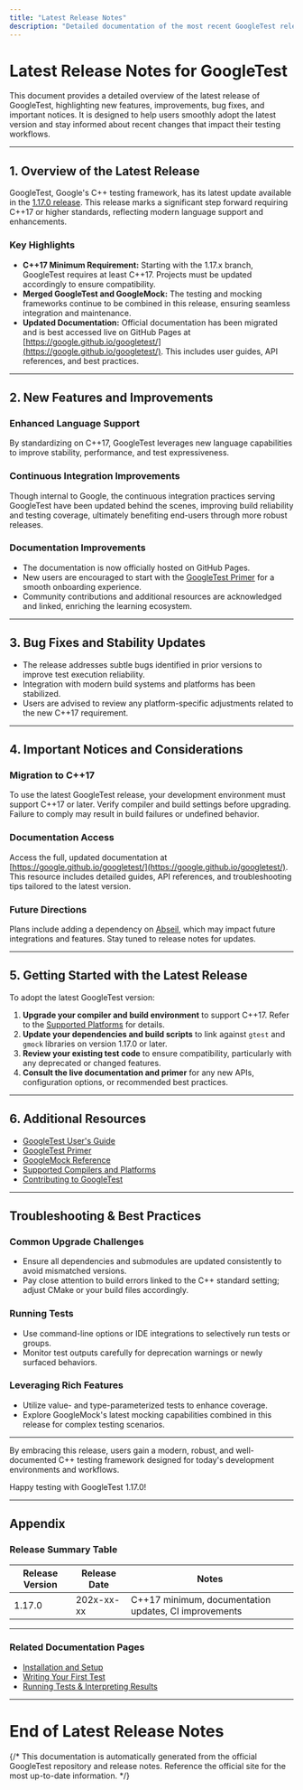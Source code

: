 ```yaml
---
title: "Latest Release Notes"
description: "Detailed documentation of the most recent GoogleTest release, including new features, improvements, bug fixes, and important notices. Ideal for users adopting the latest version or tracking what's new."
---
```


# Latest Release Notes for GoogleTest

This document provides a detailed overview of the latest release of GoogleTest, highlighting new features, improvements, bug fixes, and important notices. It is designed to help users smoothly adopt the latest version and stay informed about recent changes that impact their testing workflows.

---

## 1. Overview of the Latest Release

GoogleTest, Google's C++ testing framework, has its latest update available in the [1.17.0 release](https://github.com/google/googletest/releases/tag/v1.17.0). This release marks a significant step forward requiring C++17 or higher standards, reflecting modern language support and enhancements.

### Key Highlights

- **C++17 Minimum Requirement:** Starting with the 1.17.x branch, GoogleTest requires at least C++17. Projects must be updated accordingly to ensure compatibility.
- **Merged GoogleTest and GoogleMock:** The testing and mocking frameworks continue to be combined in this release, ensuring seamless integration and maintenance.
- **Updated Documentation:** Official documentation has been migrated and is best accessed live on GitHub Pages at [https://google.github.io/googletest/](https://google.github.io/googletest/). This includes user guides, API references, and best practices.

---

## 2. New Features and Improvements

### Enhanced Language Support

By standardizing on C++17, GoogleTest leverages new language capabilities to improve stability, performance, and test expressiveness.

### Continuous Integration Improvements

Though internal to Google, the continuous integration practices serving GoogleTest have been updated behind the scenes, improving build reliability and testing coverage, ultimately benefiting end-users through more robust releases.

### Documentation Improvements

- The documentation is now officially hosted on GitHub Pages.
- New users are encouraged to start with the [GoogleTest Primer](https://google.github.io/googletest/primer.html) for a smooth onboarding experience.
- Community contributions and additional resources are acknowledged and linked, enriching the learning ecosystem.

---

## 3. Bug Fixes and Stability Updates

- The release addresses subtle bugs identified in prior versions to improve test execution reliability.
- Integration with modern build systems and platforms has been stabilized.
- Users are advised to review any platform-specific adjustments related to the new C++17 requirement.

---

## 4. Important Notices and Considerations

### Migration to C++17

To use the latest GoogleTest release, your development environment must support C++17 or later. Verify compiler and build settings before upgrading. Failure to comply may result in build failures or undefined behavior.

### Documentation Access

Access the full, updated documentation at [https://google.github.io/googletest/](https://google.github.io/googletest/). This resource includes detailed guides, API references, and troubleshooting tips tailored to the latest version.

### Future Directions

Plans include adding a dependency on [Abseil](https://github.com/abseil/abseil-cpp), which may impact future integrations and features. Stay tuned to release notes for updates.

---

## 5. Getting Started with the Latest Release

To adopt the latest GoogleTest version:

1. **Upgrade your compiler and build environment** to support C++17. Refer to the [Supported Platforms](https://github.com/google/oss-policies-info/blob/main/foundational-cxx-support-matrix.md) for details.
2. **Update your dependencies and build scripts** to link against `gtest` and `gmock` libraries on version 1.17.0 or later.
3. **Review your existing test code** to ensure compatibility, particularly with any deprecated or changed features.
4. **Consult the live documentation and primer** for any new APIs, configuration options, or recommended best practices.

---

## 6. Additional Resources

- [GoogleTest User's Guide](https://google.github.io/googletest/)
- [GoogleTest Primer](https://google.github.io/googletest/primer.html)
- [GoogleMock Reference](https://google.github.io/googletest/gmock_for_dummies.html)
- [Supported Compilers and Platforms](https://github.com/google/oss-policies-info/blob/main/foundational-cxx-support-matrix.md)
- [Contributing to GoogleTest](https://github.com/google/googletest/blob/main/CONTRIBUTING.md)

---

## Troubleshooting & Best Practices

### Common Upgrade Challenges

- Ensure all dependencies and submodules are updated consistently to avoid mismatched versions.
- Pay close attention to build errors linked to the C++ standard setting; adjust CMake or your build files accordingly.

### Running Tests

- Use command-line options or IDE integrations to selectively run tests or groups.
- Monitor test outputs carefully for deprecation warnings or newly surfaced behaviors.

### Leveraging Rich Features

- Utilize value- and type-parameterized tests to enhance coverage.
- Explore GoogleMock's latest mocking capabilities combined in this release for complex testing scenarios.

---

By embracing this release, users gain a modern, robust, and well-documented C++ testing framework designed for today's development environments and workflows.

Happy testing with GoogleTest 1.17.0!

---

## Appendix

### Release Summary Table

| Release Version | Release Date | Notes |
|-----------------|--------------|-------|
| 1.17.0          | 202x-xx-xx   | C++17 minimum, documentation updates, CI improvements |

-----------

### Related Documentation Pages

- [Installation and Setup](https://google.github.io/googletest/installation.html)
- [Writing Your First Test](https://google.github.io/googletest/primer.html)
- [Running Tests & Interpreting Results](https://google.github.io/googletest/running_tests.html)


---

# End of Latest Release Notes

{/* This documentation is automatically generated from the official GoogleTest repository and release notes. Reference the official site for the most up-to-date information. */}